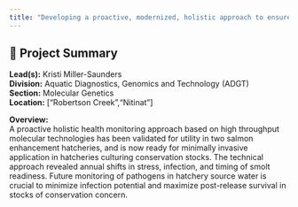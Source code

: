 ```yaml
---
title: "Developing a proactive, modernized, holistic approach to ensure optimal health and condition of Hatchery Production"
---
```


## 🧬 Project Summary

**Lead(s):** Kristi Miller-Saunders  
**Division:** Aquatic Diagnostics, Genomics and Technology (ADGT)  
**Section:** Molecular Genetics  
**Location:** ["Robertson Creek","Nitinat"]  

**Overview:**  
A proactive holistic health monitoring approach based on high throughput molecular technologies has been validated for utility in two salmon enhancement hatcheries, and is now ready for minimally invasive application in hatcheries culturing conservation stocks. The technical approach revealed annual shifts in stress, infection, and timing of smolt readiness. Future monitoring of pathogens in hatchery source water is crucial to minimize infection potential and maximize post-release survival in stocks of conservation concern.
